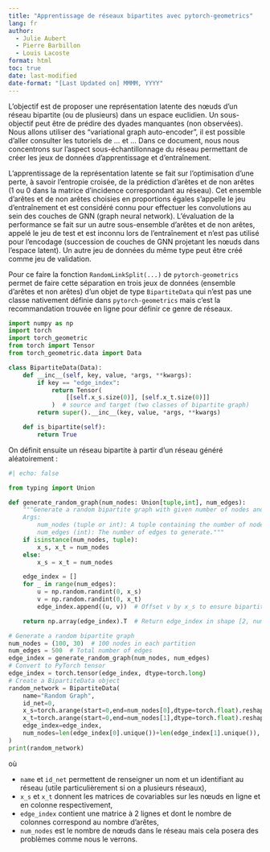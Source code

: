 ```yaml
---
title: "Apprentissage de réseaux bipartites avec pytorch-geometrics"
lang: fr
author: 
  - Julie Aubert
  - Pierre Barbillon
  - Louis Lacoste
format: html
toc: true
date: last-modified
date-format: "[Last Updated on] MMMM, YYYY"
---
```



L'objectif est de proposer une représentation latente des nœuds d'un réseau bipartite (ou de plusieurs) dans un espace euclidien. Un sous-objectif peut être de prédire des dyades manquantes (non observées). Nous allons utiliser des "variational graph auto-encoder", il est possible d'aller consulter les tutoriels de ... et ... Dans ce document, nous nous concentrons sur l'aspect sous-échantillonnage du réseau permettant de créer les jeux de données d'apprentissage et d'entraînement.


L'apprentissage de la représentation latente se fait sur l'optimisation d'une perte, à savoir l'entropie croisée, de la prédiction d'arêtes et de non arêtes (1 ou 0 dans la matrice d'incidence correspondant au réseau). Cet ensemble d'arêtes et de non arêtes choisies en proportions égales s'appelle le jeu d'entraînement et est considéré connu pour effectuer les convolutions au sein des couches de GNN (graph neural network).
L'évaluation de la performance se fait sur un autre sous-ensemble d'arêtes et de non arêtes, appelé le jeu de test et est inconnu lors de l'entraînement et n'est pas utilisé pour l'encodage (succession de couches de GNN projetant les nœuds dans l'espace latent). Un autre jeu de données du même type peut être créé comme jeu de validation.


Pour ce faire la fonction `RandomLinkSplit(...)` de `pytorch-geometrics` permet de faire cette séparation en trois jeux de données (ensemble d'arêtes et non arêtes) d'un objet de type `BipartiteData` qui n'est pas une classe nativement définie dans `pytorch-geometrics` mais c'est la recommandation trouvée en ligne pour définir ce genre de réseaux.

```python
import numpy as np
import torch
import torch_geometric
from torch import Tensor
from torch_geometric.data import Data

class BipartiteData(Data):
    def __inc__(self, key, value, *args, **kwargs):
        if key == "edge_index":
            return Tensor(
                [[self.x_s.size(0)], [self.x_t.size(0)]]
            )  # source and target (two classes of bipartite graph)
        return super().__inc__(key, value, *args, **kwargs)

    def is_bipartite(self):
        return True
```

On définit ensuite un réseau bipartite à partir d'un réseau généré aléatoirement :

```python
#| echo: false

from typing import Union 

def generate_random_graph(num_nodes: Union[tuple,int], num_edges):
    """Generate a random bipartite graph with given number of nodes and edges.
    Args:
        num_nodes (tuple or int): A tuple containing the number of nodes in each partition (x_s, x_t). If an int is provided, it is assumed to be the total number of nodes in a single partition.
        num_edges (int): The number of edges to generate."""
    if isinstance(num_nodes, tuple):
        x_s, x_t = num_nodes
    else:
        x_s = x_t = num_nodes

    edge_index = []
    for _ in range(num_edges):
        u = np.random.randint(0, x_s)
        v = np.random.randint(0, x_t)
        edge_index.append((u, v))  # Offset v by x_s to ensure bipartite structure

    return np.array(edge_index).T  # Return edge_index in shape [2, num_edges]

```


```python
# Generate a random bipartite graph
num_nodes = (100, 30)  # 100 nodes in each partition
num_edges = 500  # Total number of edges
edge_index = generate_random_graph(num_nodes, num_edges)
# Convert to PyTorch tensor
edge_index = torch.tensor(edge_index, dtype=torch.long)
# Create a BipartiteData object
random_network = BipartiteData(
    name="Random Graph",
    id_net=0,
    x_s=torch.arange(start=0,end=num_nodes[0],dtype=torch.float).reshape(-1, 1),
    x_t=torch.arange(start=0,end=num_nodes[1],dtype=torch.float).reshape(-1, 1),
    edge_index=edge_index,
    num_nodes=len(edge_index[0].unique())+len(edge_index[1].unique()),
)
print(random_network)
```

où 

  - `name` et `id_net` permettent de renseigner un nom et un identifiant au réseau (utile particulièrement si on a plusieurs réseaux),
  - `x_s` et `x_t` donnent les matrices de covariables sur les nœuds en ligne et en colonne respectivement,
  - `edge_index` contient une matrice à 2 lignes et dont le nombre de colonnes correspond au nombre d'arêtes,
  - `num_nodes` est le nombre de nœuds dans le réseau mais cela posera des problèmes comme nous le verrons.
  
  
